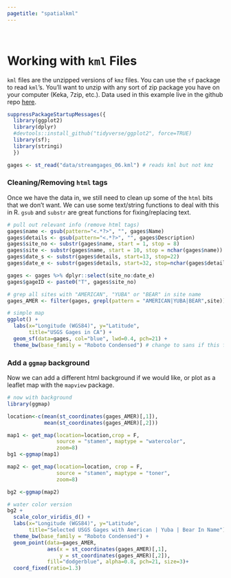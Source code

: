 ```yaml
---
pagetitle: "spatialkml"
---
```


<br>

# Working with `kml` Files

`kml` files are the unzipped versions of `kmz` files. You can use the `sf` package to read `kml`'s. You'll want to unzip with any sort of zip package you have on your computer (Keka, 7zip, etc.). Data used in this example live in the github repo [here](https://github.com/ryanpeek/mapping_in_R/blob/master/data/streamgages_06.kml).

```r

suppressPackageStartupMessages({
  library(ggplot2)
  library(dplyr)
  #devtools::install_github("tidyverse/ggplot2", force=TRUE)
  library(sf);
  library(stringi)
  })

gages <- st_read("data/streamgages_06.kml") # reads kml but not kmz

```

### Cleaning/Removing `html` tags

Once we have the data in, we still need to clean up some of the `html` bits that we don't want. We can use some text/string functions to deal with this in R. `gsub` and `substr` are great functions for fixing/replacing text.

```r

# pull out relevant info (remove html tags)
gages$name <- gsub(pattern="<.*?>", "", gages$Name)
gages$details <- gsub(pattern="<.*?>", "", gages$Description)
gages$site_no <- substr(gages$name, start = 1, stop = 8)
gages$site <- substr(gages$name, start = 10, stop = nchar(gages$name))
gages$date_s <- substr(gages$details, start=13, stop=22)
gages$date_e <- substr(gages$details, start=32, stop=nchar(gages$details)-1)

gages <- gages %>% dplyr::select(site_no:date_e)
gages$gageID <- paste0("T", gages$site_no)

# grep all sites with "AMERICAN", "YUBA" or "BEAR" in site name
gages_AMER <- filter(gages, grepl(pattern = "AMERICAN|YUBA|BEAR",site))

# simple map
ggplot() +
  labs(x="Longitude (WGS84)", y="Latitude",
       title="USGS Gages in CA") + 
  geom_sf(data=gages, col="blue", lwd=0.4, pch=21) +
  theme_bw(base_family = "Roboto Condensed") # change to sans if this font not local

```

### Add a `ggmap` background

Now we can add a different html background if we would like, or plot as a leaflet map with the `mapview` package.

```r

# now with background
library(ggmap)

location<-c(mean(st_coordinates(gages_AMER)[,1]),
            mean(st_coordinates(gages_AMER)[,2]))

map1 <- get_map(location=location,crop = F,
                source = "stamen", maptype = "watercolor",
                zoom=8)
bg1 <-ggmap(map1)

map2 <- get_map(location=location, crop = F,
                source = "stamen", maptype = "toner",
                zoom=8)

bg2 <-ggmap(map2)

# water color version 
bg2 +
  scale_color_viridis_d() +
  labs(x="Longitude (WGS84)", y="Latitude",
       title="Selected USGS Gages with American | Yuba | Bear In Name") + 
  theme_bw(base_family = "Roboto Condensed") +
  geom_point(data=gages_AMER, 
             aes(x = st_coordinates(gages_AMER)[,1],
                 y = st_coordinates(gages_AMER)[,2]),
             fill="dodgerblue", alpha=0.8, pch=21, size=3)+
  coord_fixed(ratio=1.3)

```

